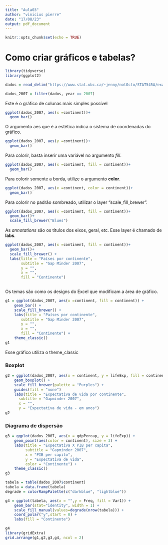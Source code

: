 ```yaml
---
title: "Aula03"
author: "vinicius pierre"
date: "17/08/23"
output: pdf_document
---
```


```r
knitr::opts_chunk$set(echo = TRUE)
```

# Como criar gráficos e tabelas?

```r
library(tidyverse)
library(ggplot2)

dados = read_delim("https://www.stat.ubc.ca/~jenny/notOcto/STAT545A/examples/gapminder/data/gapminderDataFiveYear.txt")

dados_2007 = filter(dados, year == 2007)

```

Este é o gráfico de colunas mais simples possível

```r
ggplot(dados_2007, aes(x =continent))+
  geom_bar()
```

O argumento aes que é a estética indica o sistema de coordenadas
do gráfico.

```r
ggplot(dados_2007, aes(y =continent))+
  geom_bar()
```

Para colorir, basta inserir uma variável no argumento *fill*.

```r
ggplot(dados_2007, aes(x =continent, fill = continent))+
  geom_bar()
```

Para colorir somente a borda, utilize o argumento **color**.

```r
ggplot(dados_2007, aes(x =continent, color = continent))+
  geom_bar()
```

Para colorir no padrão sombreado, utilizar o layer "scale_fill_brewer".

```r
ggplot(dados_2007, aes(x =continent, fill = continent))+
  geom_bar()+
  scale_fill_brewer("Blues")
```

As *annotations* são os títulos dos eixos, geral, etc. Esse layer é chamado de **labs**.

```r
ggplot(dados_2007, aes(x =continent, fill = continent))+
  geom_bar()+
  scale_fill_brewer() +
  labs(title = "Países por continente",
       subtitle = "Gap Minder 2007",
       y = "",
       x = "",
       fill = "Continente")
  
```

Os temas são como os designs do Excel que modificam a área de gráfico.

```r
g1 = ggplot(dados_2007, aes(x =continent, fill = continent)) +
    geom_bar() +
    scale_fill_brewer() +
    labs(title = "Países por continente",
       subtitle = "Gap Minder 2007",
       y = "",
       x = "",
       fill = "Continente") +
    theme_classic()
g1
```

Esse gráfico utiliza o theme_classic

### Boxplot

```r
g2 = ggplot(dados_2007, aes(x = continent, y = lifeExp, fill = continent)) +
    geom_boxplot() +
    scale_fill_brewer(palette = "Purples") +
    guides(fill = "none")
    labs(title = "Expectativa de vida por continente",
      subtitle = "Gapminder 2007",
      x = "",
      y = "Expectativa de vida - em anos")
g2
```

### Diagrama de dispersão

```r

g3 = ggplot(dados_2007, aes(x = gdpPercap, y = lifeExp)) +
    geom_point(aes(color = continent), size = 3) +
    labs(title = "Expectativa X PIB per capita",
         subtitle = "Gapminder 2007",
         x = "PIB per capito",
         y = "Expectativa de vida",
         color = "Continente") +
    theme_classic()
g3
``` 

```r
tabela = table(dados_2007$continent)
tabela = data.frame(tabela)
degrade = colorRampPalette(c("darkblue", "lightblue"))

g4 = ggplot(tabela, aes(x = "",y = Freq, fill = Var1)) +
    geom_bar(stat="identity", width = 1) +
    scale_fill_manual(values=degrade(nrow(tabela))) +
    coord_polar("y",start = 0) +
    labs(fill = "Continente")

g4
library(gridExtra)
grid.arrange(g1,g2,g3,g4, ncol = 2)
```

